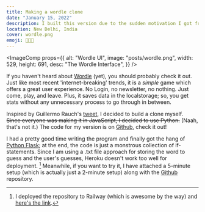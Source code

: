 ```yaml
---
title: Making a wordle clone
date: "January 15, 2022"
description: I built this version due to the sudden motivation I got from a similar project. It ended up working out!
location: New Delhi, India
cover: wordle.png
emoji: 👨🏻‍💻
---
```


<ImageComp
  props={{
    alt: "Wordle UI",
    image: "posts/wordle.png",
    width: 529,
    height: 691,
    desc: "The Wordle Interface",
  }}
/>

If you haven't heard about [Wordle](https://www.powerlanguage.co.uk/wordle/) (yet), you should probably check it out. Just like most recent 'internet-breaking' trends, it is a _simple_ game which offers a great user experience. No Login, no newsletter, no nothing. Just come, play, and leave. Plus, it saves data in the localstorage; so, you get stats without any unnecessary process to go through in between.

Inspired by Guillermo Rauch's [tweet](https://twitter.com/rauchg/status/1480269182021226496), I decided to build a clone myself. ~~Since everyone was making it in JavaScript, I decided to use Python.~~ (Naah, that's not it.) The code for my version is on [Github](https://github.com/achintyajha/wordle), check it out!

I had a pretty good time writing the program and finally got the hang of [Python Flask](https://flask.palletsprojects.com/en/2.0.x/); at the end, the code is just a monstrous collection of if-statements. Since I am using a .txt file approach for storing the word to guess and the user's guesses, Heroku doesn't work too well for deployment. [^1] Meanwhile, if you want to try it, I have attached a 5-minute setup (which is actually just a 2-minute setup) along with the [Github](https://github.com/achintyajha/wordle) repository.

[^1]: I deployed the repository to Railway (which is awesome by the way) and [here's the link](https://wordle-python.up.railway.app/).
